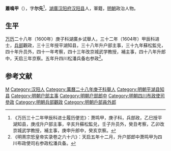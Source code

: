 '''蕭鳴甲'''（{{bd|？||？|catIdx=}}），字'''尔先'''<ref>《万历三十二年甲辰科进士履历便览》：萧鸣甲，庚子科，兵部政，乙巳授平湖知县，庚戌升户部主事，辛亥升蘇松監兑，壬子升员外，癸丑考察，乙卯改京城武学教授，補主事，庚申升郎中，癸亥京察。</ref>，[[湖廣|湖廣]][[汉阳府|汉阳府]][[汉阳县|汉阳县]]人，軍籍，[[明朝|明朝]]政治人物。

== 生平 ==
[[万历|万历]]二十八年（1600年）庚子科湖廣乡试舉人，三十二年（1604年）甲辰科进士，[[兵部|兵部]]觀政，三十三年授平湖知县，三十八年升户部主事，三十九年蘇松監兑，四十年升员外，四十一年考察，四十三年改京城武学教授，補主事，四十八年升郎中，天启三年京察。五年升四川松潘兵备右参政<ref>《明熹宗悊皇帝实录卷之六十六》：天启五年十二月，升户部郎中萧鸣甲为四川布政使司右参政松潘兵备。</ref>。

==参考文献==
{{reflist}}

{{萬曆三十二年甲辰科殿試金榜}}

{{Authority control}}

{{DEFAULTSORT:}}
[[Category:蕭姓|M]]
[[Category:汉阳人|Category:汉阳人]]
[[Category:萬曆二十八年庚子科舉人|Category:萬曆二十八年庚子科舉人]]
[[Category:明朝平湖县知县|Category:明朝平湖县知县]]
[[Category:明朝户部主事|Category:明朝户部主事]]
[[Category:明朝户部郎中|Category:明朝户部郎中]]
[[Category:明朝四川布政使司參政|Category:明朝四川布政使司參政]]
[[Category:明朝兵部觀政|Category:明朝兵部觀政]]
[[Category:明朝戶部員外郎|Category:明朝戶部員外郎]]